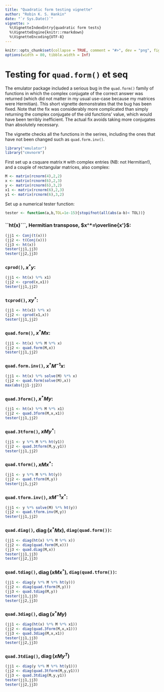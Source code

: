 ```yaml
---
title: "Quadratic form testing vignette"
author: "Robin K. S. Hankin"
date: "`r Sys.Date()`"
vignette: >
  %\VignetteIndexEntry{quadratic form tests}
  %\VignetteEngine{knitr::rmarkdown}
  %\VignetteEncoding{UTF-8}
---
```


```r
knitr::opts_chunk$set(collapse = TRUE, comment = "#>", dev = "png", fig.width = 7, fig.height = 3.5, message = FALSE, warning = FALSE)
options(width = 80, tibble.width = Inf)
```

# Testing for ```quad.form()``` et seq

The emulator package included a serious bug in the ```quad.form()```
family of functions in which the complex conjugate of the correct
answer was returned (which did not matter in my usual use-case because
my matrices were Hermitian).  This short vignette demonstrates that
the bug has been fixed.  Note that the fix was considerably more
complicated than simply returning the complex conjugate of the old
functions' value, which would have been terribly inefficient.  The
actual fix avoids taking more conjugates than absolutely necessary.

The vignette checks all the functions in the serires, including the
ones that have not been changed such as ```quad.form.inv()```.


```r
library("emulator")
library("cmvnorm")
```

First set up a csquare matrix ```M``` with complex entries (NB: not
Hermitian!), and a couple of rectangular matrices, also complex:

```r
M <- matrix(rcnorm(4),2,2)
x <- matrix(rcnorm(6),2,3)
y <- matrix(rcnorm(6),3,2)
x1 <- matrix(rcnorm(6),2,3)
y1 <- matrix(rcnorm(6),3,2)
```

Set up a numerical tester function:

```r
tester <- function(a,b,TOL=1e-15){stopifnot(all(abs(a-b)< TOL))}
```

### ``ht(x)```, Hermitian transpose, $x^*=\overline{x'}$:

```r
(jj1 <- Conj(t(x)))
(jj2 <- t(Conj(x)))
(jj3 <- ht(x))
tester(jj1,jj3)
tester(jj2,jj3)
```

### ```cprod()```, $x^*y$:

```r
(jj1 <- ht(x) %*% x1)
(jj2 <- cprod(x,x1))
tester(jj1,jj2)
```

### ```tcprod()```, $x y^*$:
```r
(jj1 <- ht(x1) %*% x)
(jj2 <- cprod(x1,x))
tester(jj1,jj2)
```

###  ```quad.form()```, $x^*Mx$:

```r
(jj1 <- ht(x) %*% M %*% x)
(jj2 <- quad.form(M,x))
tester(jj1,jj2)
```

###  ```quad.form.inv()```, $x^*M^{-1}x$:

```r
(jj1 <- ht(x) %*% solve(M) %*% x)
(jj2 <- quad.form(solve(M),x))
max(abs(jj1-jj2))
```

###  ```quad.3form()```, $x^*My$:

```r
(jj1 <- ht(x) %*% M %*% x1)
(jj2 <- quad.3form(M,x,x1))
tester(jj1,jj2)
```

###  ```quad.3tform()```, $xMy^*$:

```r
(jj1 <- y %*% M %*% ht(y1))
(jj2 <- quad.3tform(M,y,y1))
tester(jj1,jj2)
```

###  ```quad.tform()```, $xMx^*$:

```r
(jj1 <- y %*% M %*% ht(y))
(jj2 <- quad.tform(M,y))
tester(jj1,jj2)
```


### ```quad.tform.inv()```, $xM^{-1}x^*$:

```r
(jj1 <- y %*% solve(M) %*% ht(y))
(jj2 <- quad.tform.inv(M,y))
tester(jj1,jj2)
```

###  ```quad.diag()```, $\operatorname{diag}(x^*Mx)$, ```diag(quad.form())```:

```r
(jj1 <- diag(ht(x) %*% M %*% x))
(jj2 <- diag(quad.form(M,x)))
(jj3 <- quad.diag(M,x))
tester(jj1,jj3)
tester(jj2,jj3)
```

###  ```quad.tdiag()```, $\operatorname{diag}(xMx^*)$, ```diag(quad.tform())```:

```r
(jj1 <- diag(y %*% M %*% ht(y)))
(jj2 <- diag(quad.tform(M,y)))
(jj3 <- quad.tdiag(M,y))
tester(jj1,jj3)
tester(jj2,jj3)
```


### ```quad.3diag()```, $\operatorname{diag}(x^*My)$

```r
(jj1 <- diag(ht(x) %*% M %*% x1))
(jj2 <- diag(quad.3form(M,x,x1)))
(jj3 <- quad.3diag(M,x,x1))
tester(jj1,jj3)
tester(jj2,jj3)
```

### ```quad.3tdiag()```, $\operatorname{diag}(xMy^T)$

```r
(jj1 <- diag(y %*% M %*% ht(y1)))
(jj2 <- diag(quad.3tform(M,y,y1)))
(jj3 <- quad.3tdiag(M,y,y1))
tester(jj1,jj3)
tester(jj2,jj3)
```
